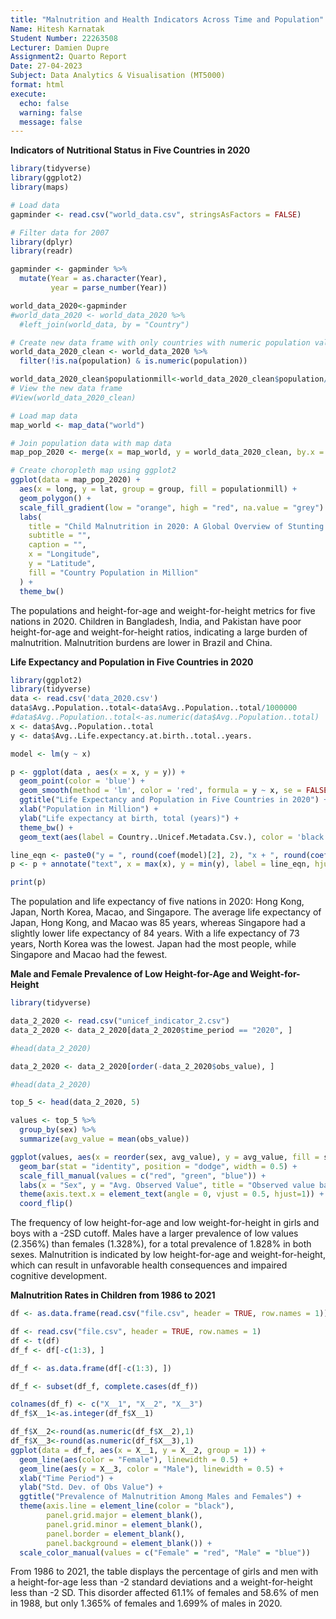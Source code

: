 ```yaml
---
title: "Malnutrition and Health Indicators Across Time and Population"
Name: Hitesh Karnatak
Student Number: 22263508
Lecturer: Damien Dupre
Assignment2: Quarto Report
Date: 27-04-2023
Subject: Data Analytics & Visualisation (MT5000)
format: html
execute:
  echo: false
  warning: false
  message: false
---
```


**Indicators of Nutritional Status in Five Countries in 2020**

```r
library(tidyverse)
library(ggplot2)
library(maps)

# Load data
gapminder <- read.csv("world_data.csv", stringsAsFactors = FALSE)

# Filter data for 2007
library(dplyr)
library(readr)

gapminder <- gapminder %>%
  mutate(Year = as.character(Year),
         year = parse_number(Year))

world_data_2020<-gapminder
#world_data_2020 <- world_data_2020 %>%
  #left_join(world_data, by = "Country")

# Create new data frame with only countries with numeric population values
world_data_2020_clean <- world_data_2020 %>%
  filter(!is.na(population) & is.numeric(population))

world_data_2020_clean$populationmill<-world_data_2020_clean$population/1000000
# View the new data frame
#View(world_data_2020_clean)

# Load map data
map_world <- map_data("world")

# Join population data with map data
map_pop_2020 <- merge(x = map_world, y = world_data_2020_clean, by.x = c("region") ,by.y =  "Country",all.x = T)

# Create choropleth map using ggplot2
ggplot(data = map_pop_2020) +
  aes(x = long, y = lat, group = group, fill = populationmill) +
  geom_polygon() +
  scale_fill_gradient(low = "orange", high = "red", na.value = "grey") +
  labs(
    title = "Child Malnutrition in 2020: A Global Overview of Stunting and Wasting of top 5 Country",
    subtitle = "",
    caption = "",
    x = "Longitude",
    y = "Latitude",
    fill = "Country Population in Million"
  ) +
  theme_bw()
```

The populations and height-for-age and weight-for-height metrics for five nations in 2020. Children in Bangladesh, India, and Pakistan have poor height-for-age and weight-for-height ratios, indicating a large burden of malnutrition. Malnutrition burdens are lower in Brazil and China. 

**Life Expectancy and Population in Five Countries in 2020**

```r
library(ggplot2)
library(tidyverse)
data <- read.csv('data_2020.csv')
data$Avg..Population..total<-data$Avg..Population..total/1000000
#data$Avg..Population..total<-as.numeric(data$Avg..Population..total)
x <- data$Avg..Population..total
y <- data$Avg..Life.expectancy.at.birth..total..years.

model <- lm(y ~ x)

p <- ggplot(data , aes(x = x, y = y)) +
  geom_point(color = 'blue') +
  geom_smooth(method = 'lm', color = 'red', formula = y ~ x, se = FALSE) +
  ggtitle("Life Expectancy and Population in Five Countries in 2020") +
  xlab("Population in Million") +
  ylab("Life expectancy at birth, total (years)") +
  theme_bw() + 
  geom_text(aes(label = Country..Unicef.Metadata.Csv.), color = 'black', hjust = -0.2, vjust = 0.2, size = 3)

line_eqn <- paste0("y = ", round(coef(model)[2], 2), "x + ", round(coef(model)[1], 2))
p <- p + annotate("text", x = max(x), y = min(y), label = line_eqn, hjust = 1, vjust = -0.2, size = 3.5)

print(p)

```


The population and life expectancy of five nations in 2020: Hong Kong, Japan, North Korea, Macao, and Singapore. The average life expectancy of Japan, Hong Kong, and Macao was 85 years, whereas Singapore had a slightly lower life expectancy of 84 years. With a life expectancy of 73 years, North Korea was the lowest. Japan had the most people, while Singapore and Macao had the fewest. 

**Male and Female Prevalence of Low Height-for-Age and Weight-for-Height**

```r
library(tidyverse)

data_2_2020 <- read.csv("unicef_indicator_2.csv")
data_2_2020 <- data_2_2020[data_2_2020$time_period == "2020", ]

#head(data_2_2020)

data_2_2020 <- data_2_2020[order(-data_2_2020$obs_value), ]

#head(data_2_2020)

top_5 <- head(data_2_2020, 5)

values <- top_5 %>%
  group_by(sex) %>%
  summarize(avg_value = mean(obs_value))

ggplot(values, aes(x = reorder(sex, avg_value), y = avg_value, fill = sex)) +
  geom_bar(stat = "identity", position = "dodge", width = 0.5) +
  scale_fill_manual(values = c("red", "green", "blue")) +
  labs(x = "Sex", y = "Avg. Observed Value", title = "Observed value based on sex") +
  theme(axis.text.x = element_text(angle = 0, vjust = 0.5, hjust=1)) +
  coord_flip()

```

The frequency of low height-for-age and low weight-for-height in girls and boys with a -2SD cutoff. Males have a larger prevalence of low values (2.356%) than females (1.328%), for a total prevalence of 1.828% in both sexes. Malnutrition is indicated by low height-for-age and weight-for-height, which can result in unfavorable health consequences and impaired cognitive development. 

**Malnutrition Rates in Children from 1986 to 2021**

```r
df <- as.data.frame(read.csv("file.csv", header = TRUE, row.names = 1))

df <- read.csv("file.csv", header = TRUE, row.names = 1)
df <- t(df)
df_f <- df[-c(1:3), ]

df_f <- as.data.frame(df[-c(1:3), ])

df_f <- subset(df_f, complete.cases(df_f))

colnames(df_f) <- c("X__1", "X__2", "X__3")
df_f$X__1<-as.integer(df_f$X__1)

df_f$X__2<-round(as.numeric(df_f$X__2),1)
df_f$X__3<-round(as.numeric(df_f$X__3),1)
ggplot(data = df_f, aes(x = X__1, y = X__2, group = 1)) +
  geom_line(aes(color = "Female"), linewidth = 0.5) +
  geom_line(aes(y = X__3, color = "Male"), linewidth = 0.5) +
  xlab("Time Period") +
  ylab("Std. Dev. of Obs Value") +
  ggtitle("Prevalence of Malnutrition Among Males and Females") +
  theme(axis.line = element_line(color = "black"),
        panel.grid.major = element_blank(),
        panel.grid.minor = element_blank(),
        panel.border = element_blank(),
        panel.background = element_blank()) +
  scale_color_manual(values = c("Female" = "red", "Male" = "blue")) 
```

From 1986 to 2021, the table displays the percentage of girls and men with a height-for-age less than -2 standard deviations and a weight-for-height less than -2 SD. This disorder affected 61.1% of females and 58.6% of men in 1988, but only 1.365% of females and 1.699% of males in 2020.


